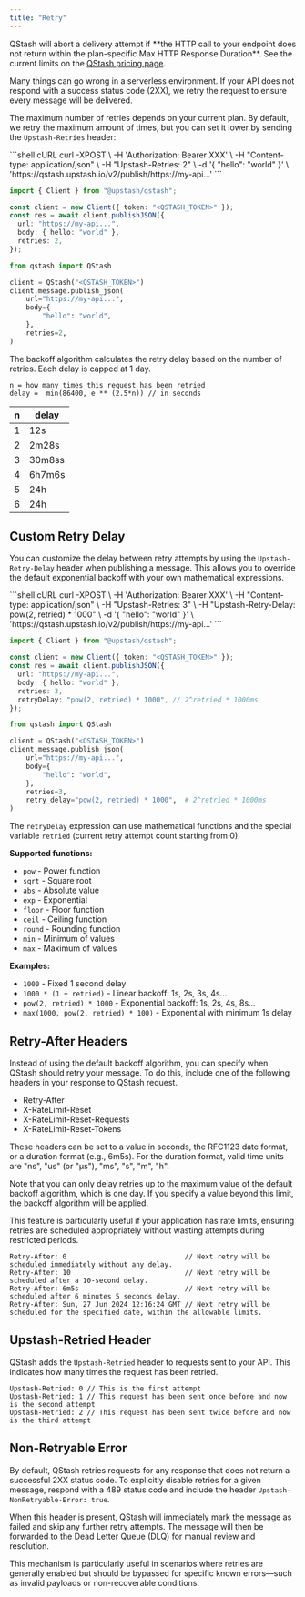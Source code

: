 ```yaml
---
title: "Retry"
---
```


<Warning title="Max HTTP Response Duration">
QStash will abort a delivery attempt if **the HTTP call to your endpoint does not return within the plan-specific Max HTTP Response Duration**.  
See the current limits on the <a href="https://upstash.com/pricing/qstash" target="_blank" rel="noopener">QStash pricing page</a>.
</Warning>

Many things can go wrong in a serverless environment. If your API does not
respond with a success status code (2XX), we retry the request to ensure every
message will be delivered.

The maximum number of retries depends on your current plan. By default, we retry
the maximum amount of times, but you can set it lower by sending the
`Upstash-Retries` header:

<CodeGroup>
```shell cURL
curl -XPOST \
    -H 'Authorization: Bearer XXX' \
    -H "Content-type: application/json" \
    -H "Upstash-Retries: 2" \
    -d '{ "hello": "world" }' \
    'https://qstash.upstash.io/v2/publish/https://my-api...'
```

```typescript TypeScript
import { Client } from "@upstash/qstash";

const client = new Client({ token: "<QSTASH_TOKEN>" });
const res = await client.publishJSON({
  url: "https://my-api...",
  body: { hello: "world" },
  retries: 2,
});
```

```python Python
from qstash import QStash

client = QStash("<QSTASH_TOKEN>")
client.message.publish_json(
    url="https://my-api...",
    body={
        "hello": "world",
    },
    retries=2,
)
```
</CodeGroup>

The backoff algorithm calculates the retry delay based on the number of retries.
Each delay is capped at 1 day.

```
n = how many times this request has been retried
delay =  min(86400, e ** (2.5*n)) // in seconds
```

| n   | delay  |
| --- | ------ |
| 1   | 12s    |
| 2   | 2m28s  |
| 3   | 30m8ss |
| 4   | 6h7m6s |
| 5   | 24h    |
| 6   | 24h    |

## Custom Retry Delay

You can customize the delay between retry attempts by using the `Upstash-Retry-Delay` header when publishing a message. This allows you to override the default exponential backoff with your own mathematical expressions.

<CodeGroup>
```shell cURL
curl -XPOST \
    -H 'Authorization: Bearer XXX' \
    -H "Content-type: application/json" \
    -H "Upstash-Retries: 3" \
    -H "Upstash-Retry-Delay: pow(2, retried) * 1000" \
    -d '{ "hello": "world" }' \
    'https://qstash.upstash.io/v2/publish/https://my-api...'
```

```typescript TypeScript
import { Client } from "@upstash/qstash";

const client = new Client({ token: "<QSTASH_TOKEN>" });
const res = await client.publishJSON({
  url: "https://my-api...",
  body: { hello: "world" },
  retries: 3,
  retryDelay: "pow(2, retried) * 1000", // 2^retried * 1000ms
});
```

```python Python
from qstash import QStash

client = QStash("<QSTASH_TOKEN>")
client.message.publish_json(
    url="https://my-api...",
    body={
        "hello": "world",
    },
    retries=3,
    retry_delay="pow(2, retried) * 1000",  # 2^retried * 1000ms
)
```
</CodeGroup>

The `retryDelay` expression can use mathematical functions and the special variable `retried` (current retry attempt count starting from 0).

**Supported functions:**
- `pow` - Power function
- `sqrt` - Square root
- `abs` - Absolute value
- `exp` - Exponential
- `floor` - Floor function
- `ceil` - Ceiling function
- `round` - Rounding function
- `min` - Minimum of values
- `max` - Maximum of values

**Examples:**
- `1000` - Fixed 1 second delay
- `1000 * (1 + retried)` - Linear backoff: 1s, 2s, 3s, 4s...
- `pow(2, retried) * 1000` - Exponential backoff: 1s, 2s, 4s, 8s...
- `max(1000, pow(2, retried) * 100)` - Exponential with minimum 1s delay

## Retry-After Headers

Instead of using the default backoff algorithm, you can specify when QStash should retry your message.
To do this, include one of the following headers in your response to QStash request. 
- Retry-After
- X-RateLimit-Reset
- X-RateLimit-Reset-Requests
- X-RateLimit-Reset-Tokens

These headers can be set to a value in seconds, the RFC1123 date format, or a duration format (e.g., 6m5s).
For the duration format, valid time units are "ns", "us" (or "µs"), "ms", "s", "m", "h".

Note that you can only delay retries up to the maximum value of the default backoff algorithm, which is one day. 
If you specify a value beyond this limit, the backoff algorithm will be applied.

This feature is particularly useful if your application has rate limits, ensuring retries are scheduled appropriately without wasting attempts during restricted periods.

```
Retry-After: 0                             // Next retry will be scheduled immediately without any delay.
Retry-After: 10                            // Next retry will be scheduled after a 10-second delay.
Retry-After: 6m5s                          // Next retry will be scheduled after 6 minutes 5 seconds delay.
Retry-After: Sun, 27 Jun 2024 12:16:24 GMT // Next retry will be scheduled for the specified date, within the allowable limits.
```

## Upstash-Retried Header

QStash adds the `Upstash-Retried` header to requests sent to your API. This
indicates how many times the request has been retried.

```
Upstash-Retried: 0 // This is the first attempt
Upstash-Retried: 1 // This request has been sent once before and now is the second attempt
Upstash-Retried: 2 // This request has been sent twice before and now is the third attempt
```

## Non-Retryable Error

By default, QStash retries requests for any response that does not return a successful 2XX status code.
To explicitly disable retries for a given message, respond with a 489 status code and include the header `Upstash-NonRetryable-Error: true`.

When this header is present, QStash will immediately mark the message as failed and skip any further retry attempts. The message will then be forwarded to the Dead Letter Queue (DLQ) for manual review and resolution.

This mechanism is particularly useful in scenarios where retries are generally enabled but should be bypassed for specific known errors—such as invalid payloads or non-recoverable conditions.
